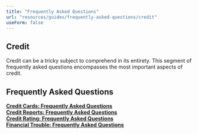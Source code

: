 ```yaml
---
title: "Frequently Asked Questions"
url: "resources/guides/frequently-asked-questions/credit"
useForm: false
---
```



Credit
------

  
Credit can be a tricky subject to comprehend in its entirety. This segment of frequently asked questions encompasses the most important aspects of credit.  
  

Frequently Asked Questions
--------------------------

[**Credit Cards: Frequently Asked Questions**](/resources/guides/frequently-asked-questions/credit-cards-faq)  
[**Credit Reports: Frequently Asked Questions**](/resources/guides/frequently-asked-questions/credit-reports-faq)  
[**Credit Rating: Frequently Asked Questions**](/resources/guides/frequently-asked-questions/credit-rating-faq)  
[**Financial Trouble: Frequently Asked Questions**](/resources/guides/frequently-asked-questions/financial-trouble-faq)  
